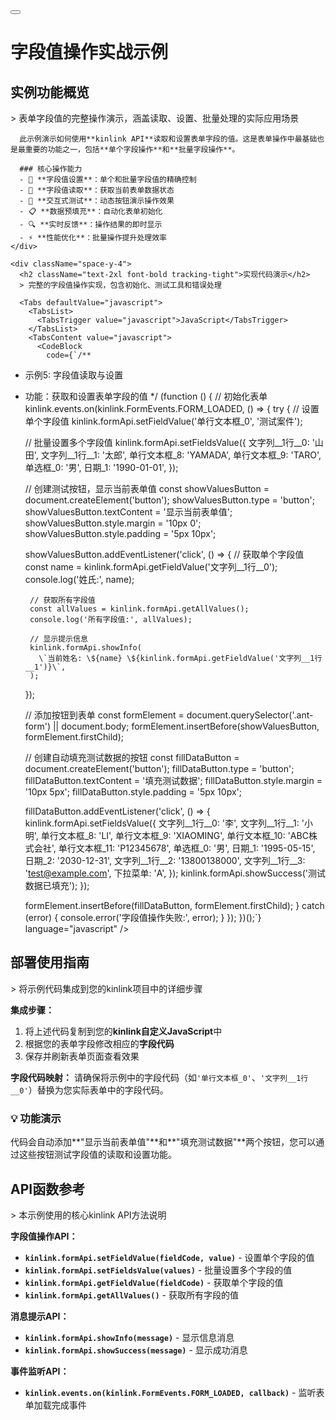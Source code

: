 
<div className="container py-6 lg:py-10">
  <div className="flex items-center gap-4 mb-8">
    <Link href="/examples">
      <Button variant="outline" size="icon">
        <ArrowLeft className="h-4 w-4" />
      </Button>
    </Link>
    <h1 className="text-3xl font-bold tracking-tight">字段值操作实战示例</h1>
  </div>

  <div className="my-8 space-y-6">
    <div className="space-y-4">
      <h2 className="text-2xl font-bold tracking-tight">实例功能概览</h2>
      > 表单字段值的完整操作演示，涵盖读取、设置、批量处理的实际应用场景

      此示例演示如何使用**kinlink API**读取和设置表单字段的值。这是表单操作中最基础也是最重要的功能之一，包括**单个字段操作**和**批量字段操作**。

      ### 核心操作能力
      - 🔧 **字段值设置**：单个和批量字段值的精确控制
      - 📖 **字段值读取**：获取当前表单数据状态
      - 🎯 **交互式测试**：动态按钮演示操作效果
      - 📋 **数据预填充**：自动化表单初始化
      - 🔍 **实时反馈**：操作结果的即时显示
      - ⚡ **性能优化**：批量操作提升处理效率
    </div>

    <div className="space-y-4">
      <h2 className="text-2xl font-bold tracking-tight">实现代码演示</h2>
      > 完整的字段值操作实现，包含初始化、测试工具和错误处理

      <Tabs defaultValue="javascript">
        <TabsList>
          <TabsTrigger value="javascript">JavaScript</TabsTrigger>
        </TabsList>
        <TabsContent value="javascript">
          <CodeBlock 
            code={`/**
 * 示例5: 字段值读取与设置
 * 功能：获取和设置表单字段的值
 */
(function () {
  // 初始化表单
  kinlink.events.on(kinlink.FormEvents.FORM_LOADED, () => {
    try {
      // 设置单个字段值
      kinlink.formApi.setFieldValue('单行文本框_0', '测试案件');

      // 批量设置多个字段值
      kinlink.formApi.setFieldsValue({
        文字列__1行__0: '山田',
        文字列__1行__1: '太郎',
        单行文本框_8: 'YAMADA',
        单行文本框_9: 'TARO',
        单选框_0: '男',
        日期_1: '1990-01-01',
      });

      // 创建测试按钮，显示当前表单值
      const showValuesButton = document.createElement('button');
      showValuesButton.type = 'button';
      showValuesButton.textContent = '显示当前表单值';
      showValuesButton.style.margin = '10px 0';
      showValuesButton.style.padding = '5px 10px';

      showValuesButton.addEventListener('click', () => {
        // 获取单个字段值
        const name = kinlink.formApi.getFieldValue('文字列__1行__0');
        console.log('姓氏:', name);

        // 获取所有字段值
        const allValues = kinlink.formApi.getAllValues();
        console.log('所有字段值:', allValues);

        // 显示提示信息
        kinlink.formApi.showInfo(
          \`当前姓名: \${name} \${kinlink.formApi.getFieldValue('文字列__1行__1')}\`,
        );
      });

      // 添加按钮到表单
      const formElement = document.querySelector('.ant-form') || document.body;
      formElement.insertBefore(showValuesButton, formElement.firstChild);

      // 创建自动填充测试数据的按钮
      const fillDataButton = document.createElement('button');
      fillDataButton.type = 'button';
      fillDataButton.textContent = '填充测试数据';
      fillDataButton.style.margin = '10px 5px';
      fillDataButton.style.padding = '5px 10px';

      fillDataButton.addEventListener('click', () => {
        kinlink.formApi.setFieldsValue({
          文字列__1行__0: '李',
          文字列__1行__1: '小明',
          单行文本框_8: 'LI',
          单行文本框_9: 'XIAOMING',
          单行文本框_10: 'ABC株式会社',
          单行文本框_11: 'P12345678',
          单选框_0: '男',
          日期_1: '1995-05-15',
          日期_2: '2030-12-31',
          文字列__1行__2: '13800138000',
          文字列__1行__3: 'test@example.com',
          下拉菜单: 'A',
        });
        kinlink.formApi.showSuccess('测试数据已填充');
      });

      formElement.insertBefore(fillDataButton, formElement.firstChild);
    } catch (error) {
      console.error('字段值操作失败:', error);
    }
  });
})();`} 
            language="javascript" 
          />
        </TabsContent>
      </Tabs>
    </div>

    <div className="space-y-4">
      <h2 className="text-2xl font-bold tracking-tight">部署使用指南</h2>
      > 将示例代码集成到您的kinlink项目中的详细步骤

      **集成步骤：**
      1. 将上述代码复制到您的**kinlink自定义JavaScript**中
      2. 根据您的表单字段修改相应的**字段代码**
      3. 保存并刷新表单页面查看效果

      **字段代码映射：** 请确保将示例中的字段代码（如`'单行文本框_0'`、`'文字列__1行__0'`）替换为您实际表单中的字段代码。

      <div className="p-4 border rounded-md bg-green-50 border-green-200">
        <h3 className="font-semibold text-green-800">💡 功能演示</h3>
        <div className="text-green-800">
          代码会自动添加**"显示当前表单值"**和**"填充测试数据"**两个按钮，您可以通过这些按钮测试字段值的读取和设置功能。
        </div>
      </div>
    </div>

    <div className="space-y-4">
      <h2 className="text-2xl font-bold tracking-tight">API函数参考</h2>
      > 本示例使用的核心kinlink API方法说明

      **字段值操作API：**
      - **`kinlink.formApi.setFieldValue(fieldCode, value)`** - 设置单个字段的值
      - **`kinlink.formApi.setFieldsValue(values)`** - 批量设置多个字段的值
      - **`kinlink.formApi.getFieldValue(fieldCode)`** - 获取单个字段的值
      - **`kinlink.formApi.getAllValues()`** - 获取所有字段的值

      **消息提示API：**
      - **`kinlink.formApi.showInfo(message)`** - 显示信息消息
      - **`kinlink.formApi.showSuccess(message)`** - 显示成功消息

      **事件监听API：**
      - **`kinlink.events.on(kinlink.FormEvents.FORM_LOADED, callback)`** - 监听表单加载完成事件
    </div>

  </div>
</div> 